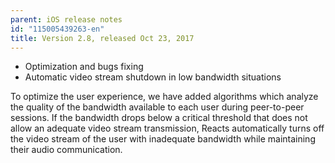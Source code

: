 ```yaml
---
parent: iOS release notes
id: "115005439263-en"
title: Version 2.8, released Oct 23, 2017
---
```

*   Optimization and bugs fixing
*   Automatic video stream shutdown in low bandwidth situations

To optimize the user experience, we have added algorithms which analyze the quality of the bandwidth available to each user during peer-to-peer sessions. If the bandwidth drops below a critical threshold that does not allow an adequate video stream transmission, Reacts automatically turns off the video stream of the user with inadequate bandwidth while maintaining their audio communication.



